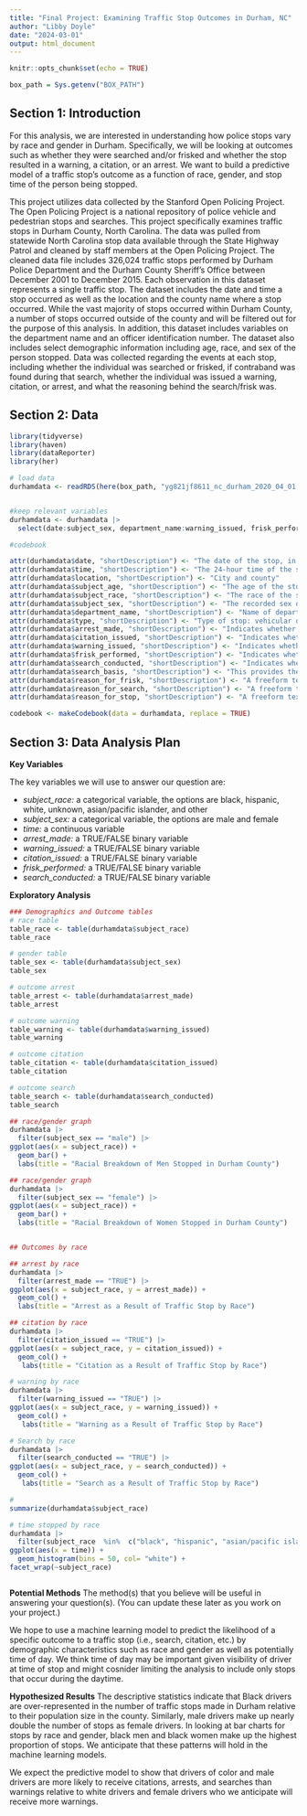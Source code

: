 ```yaml
---
title: "Final Project: Examining Traffic Stop Outcomes in Durham, NC"
author: "Libby Doyle"
date: "2024-03-01"
output: html_document
---
```


```r
knitr::opts_chunk$set(echo = TRUE)

box_path = Sys.getenv("BOX_PATH")
```



## Section 1: Introduction

For this analysis, we are interested in understanding how police stops vary by race and gender in Durham. Specifically, we will be looking at outcomes such as whether they were searched and/or frisked and whether the stop resulted in a warning, a citation, or an arrest. We want to build a predictive model of a traffic stop’s outcome as a function of race, gender, and stop time of the person being stopped.

This project utilizes data collected by the Stanford Open Policing Project. The Open Policing Project is a national repository of police vehicle and pedestrian stops and searches. This project specifically examines traffic stops in Durham County, North Carolina. The data was pulled from statewide North Carolina stop data available through the State Highway Patrol and cleaned by staff members at the Open Policing Project. The cleaned data file includes 326,024 traffic stops performed by Durham Police Department and the Durham County Sheriff’s Office between December 2001 to December 2015. Each observation in this dataset represents a single traffic stop. The dataset includes the date and time a stop occurred as well as the location and the county name where a stop occurred. While the vast majority of stops occurred within Durham County, a number of stops occurred outside of the county and will be filtered out for the purpose of this analysis. In addition, this dataset includes variables on the department name and an officer identification number. The dataset also includes select demographic information including age, race, and sex of the person stopped. Data was collected regarding the events at each stop, including whether the individual was searched or frisked, if contraband was found during that search, whether the individual was issued a warning, citation, or arrest, and what the reasoning behind the search/frisk was.

## Section 2: Data

```r
library(tidyverse)
library(haven)
library(dataReporter) 
library(her)
```


```r

# load data
durhamdata <- readRDS(here(box_path, "yg821jf8611_nc_durham_2020_04_01.rds")


#keep relevant variables
durhamdata <- durhamdata |> 
  select(date:subject_sex, department_name:warning_issued, frisk_performed:search_conducted, search_basis: reason_for_stop)

#codebook 

attr(durhamdata$date, "shortDescription") <- "The date of the stop, in YYYY-MM-DD format."
attr(durhamdata$time, "shortDescription") <- "The 24-hour time of the stop, in HH:MM format."
attr(durhamdata$location, "shortDescription") <- "City and county"
attr(durhamdata$subject_age, "shortDescription") <- "The age of the stopped subject. When date of birth is given, we calculate the age based on the stop date."
attr(durhamdata$subject_race, "shortDescription") <- "The race of the stopped subject. Values are standardized to white, black, hispanic, asian/pacific islander, and other/unknown"
attr(durhamdata$subject_sex, "shortDescription") <- "The recorded sex of the stopped subject."
attr(durhamdata$department_name, "shortDescription") <- "Name of department or subdivision to which officer has been assigned."
attr(durhamdata$type, "shortDescription") <- "Type of stop: vehicular or pedestrian"
attr(durhamdata$arrest_made, "shortDescription") <- "Indicates whether an arrest made."
attr(durhamdata$citation_issued, "shortDescription") <- "Indicates whether a citation was issued."
attr(durhamdata$warning_issued, "shortDescription") <- "Indicates whether a warning was issued."
attr(durhamdata$frisk_performed, "shortDescription") <- "Indicates whether a frisk was performed. This is technically different from a search, but departments will sometimes include frisks as a search type."
attr(durhamdata$search_conducted, "shortDescription") <- "Indicates whether any type of search was conducted, i.e. driver, passenger, vehicle. Frisks are excluded where the department has provided resolution on both."
attr(durhamdata$search_basis, "shortDescription") <- "This provides the reason for the search where provided and is categorized into k9, plain view, consent, probable cause, and other. If a serach occurred but the reason wasn't listed, we assume probable cause."
attr(durhamdata$reason_for_frisk, "shortDescription") <- "A freeform text field indicating the reason for frisk where provided."
attr(durhamdata$reason_for_search, "shortDescription") <- "A freeform text field indicating the reason for search where provided."
attr(durhamdata$reason_for_stop, "shortDescription") <- "A freeform text field indicating the reason for the stop where provided."

codebook <- makeCodebook(data = durhamdata, replace = TRUE) 

```

## Section 3: Data Analysis Plan

**Key Variables**

The key variables we will use to answer our question are:

-   *subject_race:* a categorical variable, the options are black, hispanic, white, unknown, asian/pacific islander, and other
-   *subject_sex:* a categorical variable, the options are male and female
-   *time:* a continuous variable
-   *arrest_made:* a TRUE/FALSE binary variable
-   *warning_issued:* a TRUE/FALSE binary variable
-   *citation_issued:* a TRUE/FALSE binary variable
-   *frisk_performed:* a TRUE/FALSE binary variable
-   *search_conducted:* a TRUE/FALSE binary variable

**Exploratory Analysis**

```r

### Demographics and Outcome tables 
# race table
table_race <- table(durhamdata$subject_race)
table_race

# gender table
table_sex <- table(durhamdata$subject_sex)
table_sex

# outcome arrest 
table_arrest <- table(durhamdata$arrest_made)
table_arrest

# outcome warning 
table_warning <- table(durhamdata$warning_issued)
table_warning

# outcome citation
table_citation <- table(durhamdata$citation_issued)
table_citation

# outcome search 
table_search <- table(durhamdata$search_conducted)
table_search

## race/gender graph 
durhamdata |> 
  filter(subject_sex == "male") |> 
ggplot(aes(x = subject_race)) +
  geom_bar() + 
  labs(title = "Racial Breakdown of Men Stopped in Durham County")

## race/gender graph 
durhamdata |> 
  filter(subject_sex == "female") |> 
ggplot(aes(x = subject_race)) +
  geom_bar() + 
  labs(title = "Racial Breakdown of Women Stopped in Durham County")


## Outcomes by race 

## arrest by race
durhamdata |> 
  filter(arrest_made == "TRUE") |> 
ggplot(aes(x = subject_race, y = arrest_made)) +
  geom_col() + 
  labs(title = "Arrest as a Result of Traffic Stop by Race")

## citation by race
durhamdata |> 
  filter(citation_issued == "TRUE") |> 
ggplot(aes(x = subject_race, y = citation_issued)) +
  geom_col() +
   labs(title = "Citation as a Result of Traffic Stop by Race")

# warning by race
durhamdata |> 
  filter(warning_issued == "TRUE") |> 
ggplot(aes(x = subject_race, y = warning_issued)) +
  geom_col() +
   labs(title = "Warning as a Result of Traffic Stop by Race")

# Search by race 
durhamdata |> 
  filter(search_conducted == "TRUE") |> 
ggplot(aes(x = subject_race, y = search_conducted)) +
  geom_col() +
   labs(title = "Search as a Result of Traffic Stop by Race")

# 
summarize(durhamdata$subject_race)

# time stopped by race
durhamdata |> 
  filter(subject_race  %in%  c("black", "hispanic", "asian/pacific islander")) |> 
ggplot(aes(x = time)) + 
  geom_histogram(bins = 50, col= "white") +
facet_wrap(~subject_race)



```


**Potential Methods**
The method(s) that you believe will be useful in answering your question(s). (You can update these later as you work on your project.)

We hope to use a machine learning model to predict the likelihood of a specific outcome to a traffic stop (i.e., search, citation, etc.) by demographic characteristics such as race and gender as well as potentially time of day. We think time of day may be important given visibility of driver at time of stop and might cosnider limiting the analysis to include only stops that occur during the daytime. 


**Hypothesized Results**
The descriptive statistics indicate that Black drivers are over-represented in the number of traffic stops made in Durham relative to their population size in the county. Similarly, male drivers make up nearly double the number of stops as female drivers. In looking at bar charts for stops by race and gender, black men and black women make up the highest proportion of stops. We anticipate that these patterns will hold in the machine learning models. 

We expect the predictive model to show that drivers of color and male drivers are more likely to receive citations, arrests, and searches than warnings relative to white drivers and female drivers who we anticipate will receive more warnings. 



